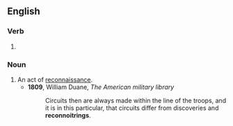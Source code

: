 ==English==

===Verb===
{{head|en|verb form}}

# {{present participle of|en|reconnoitre|nocat=1}}

===Noun===
{{en-noun}}

# An act of [[reconnaissance]].
#* '''1809''', William Duane, ''The American military library''
#*: Circuits then are always made within the line of the troops, and it is in this particular, that circuits differ from discoveries and '''reconnoitrings'''.